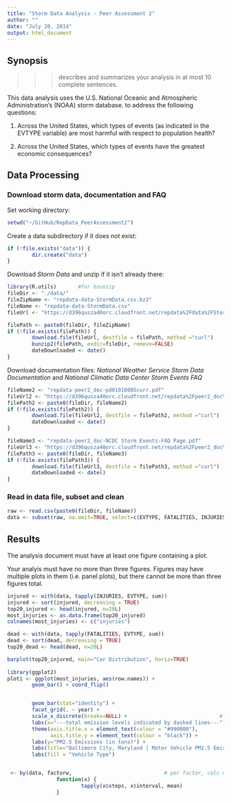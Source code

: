```yaml
---
title: "Storm Data Analysis - Peer Assessment 2"
author: ""
date: "July 20, 2014"
output: html_document
---
```

## Synopsis
 >>>describes and summarizes your analysis in at most 10 complete sentences.

This data analysis uses the U.S. National Oceanic and Atmospheric Administration's (NOAA) storm database. 
to address the following questions:

1.  Across the United States, which types of events (as indicated in the EVTYPE variable) are most harmful with respect to population health?

2. Across the United States, which types of events have the greatest economic consequences?

## Data Processing

### Download storm data, documentation and FAQ

Set working directory:
``` r
setwd("~/GitHub/RepData_PeerAssessment2")
```
Create a data subdirectory if it does not exist:
``` r
if (!file.exists("data")) {
        dir.create("data")
}
```
Download *Storm Data* and unzip if it isn't already there:
``` r
library(R.utils)       #for bzunzip
fileDir <- "./data/"
fileZipName <- "repdata-data-StormData.csv.bz2"
fileName <- "repdata-data-StormData.csv"
fileUrl <- "https://d396qusza40orc.cloudfront.net/repdata%2Fdata%2FStormData.csv.bz2"

filePath <- paste0(fileDir, fileZipName)
if (!file.exists(filePath)) {
        download.file(fileUrl, destfile = filePath, method ="curl")
        bunzip2(filePath, exdir=fileDir, remove=FALSE)
        dateDownloaded <- date()
}
```
Download documentation files:  *National Weather Service Storm Data Documentation* and *National Climatic Data Center Storm Events FAQ*
```r
fileName2 <- "repdata-peer2_doc-pd01016005curr.pdf"
fileUrl2 <- "https://d396qusza40orc.cloudfront.net/repdata%2Fpeer2_doc%2Fpd01016005curr.pdf"
filePath2 <- paste0(fileDir, fileName2) 
if (!file.exists(filePath2)) {
        download.file(fileUrl2, destfile = filePath2, method ="curl")
        dateDownloaded <- date()
}

fileName3 <- "repdata-peer2_doc-NCDC Storm Events-FAQ Page.pdf"
fileUrl3 <- "https://d396qusza40orc.cloudfront.net/repdata%2Fpeer2_doc%2FNCDC%20Storm%20Events-FAQ%20Page.pdf"
filePath3 <- paste0(fileDir, fileName3) 
if (!file.exists(filePath3)) {
        download.file(fileUrl3, destfile = filePath3, method ="curl")
        dateDownloaded <- date()
}
```

### Read in data file, subset and clean
``` r
raw <- read.csv(paste0(fileDir, fileName))
data <- subset(raw, na.omit=TRUE, select=c(EVTYPE, FATALITIES, INJURIES, PROPDMG,PROPDMGEXP))
```

## Results

The analysis document must have at least one figure containing a plot.

Your analyis must have no more than three figures. Figures may have multiple plots in them (i.e. panel plots), but there cannot be more than three figures total.

```r

injured <- with(data, tapply(INJURIES, EVTYPE, sum))
injured <- sort(injured, decreasing = TRUE)
top20_injured <- head(injured, n=20L)
most_injuries <- as.data.frame(top20_injured)
colnames(most_injuries) <- c("injuries")

dead <- with(data, tapply(FATALITIES, EVTYPE, sum))
dead <- sort(dead, decreasing = TRUE)
top20_dead <- head(dead, n=20L)

barplot(top20_injured, main="Car Distribution", horiz=TRUE)
        
library(ggplot2)
ploti <- ggplot(most_injuries, aes(row.names)) +
        geom_bar() + coord_flip()


        geom_bar(stat="identity") + 
        facet_grid(. ~ year) +
        scale_x_discrete(breaks=NULL) +                              # suppress x-axis label
        labs(x="---total emission levels indicated by dashed lines---") +
        theme(axis.title.x = element_text(colour = "#990000"),
              axis.title.y = element_text(colour = "black")) +
        labs(y="PM2.5 Emissions (in tons)") +
        labs(title="Baltimore City, Maryland | Motor Vehicle PM2.5 Emissions") + 
        labs(fill = "Vehicle Type")


 <- by(data, factorw,                              # per factor, calc mean steps per interval
                function(x) {                           
                        tapply(x$steps, x$interval, mean)
                }

```

